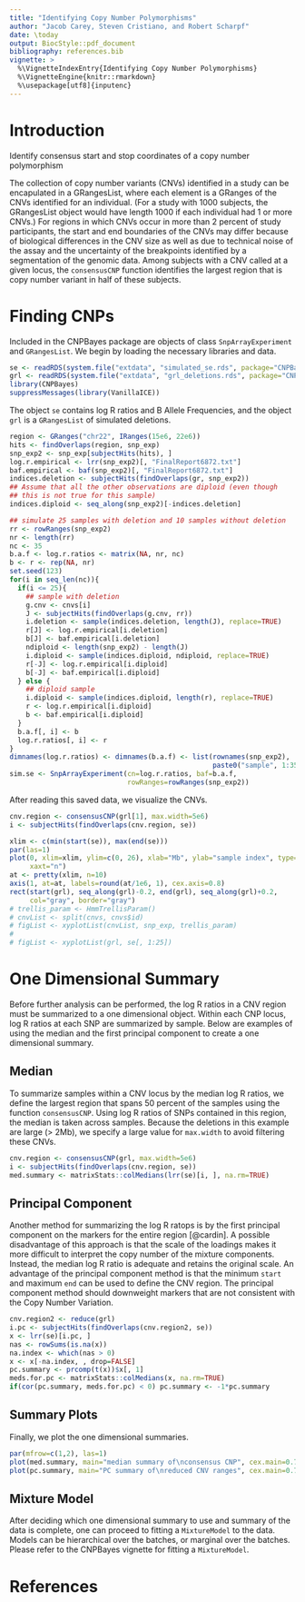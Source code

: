 ```yaml
---
title: "Identifying Copy Number Polymorphisms"
author: "Jacob Carey, Steven Cristiano, and Robert Scharpf"
date: \today
output: BiocStyle::pdf_document
bibliography: references.bib
vignette: >
  %\VignetteIndexEntry{Identifying Copy Number Polymorphisms}
  %\VignetteEngine{knitr::rmarkdown}
  %\usepackage[utf8]{inputenc} 
---
```


# Introduction

Identify consensus start and stop coordinates of a copy number
polymorphism

The collection of copy number variants (CNVs) identified in a study
can be encapulated in a GRangesList, where each element is a GRanges
of the CNVs identified for an individual.  (For a study with 1000
subjects, the GRangesList object would have length 1000 if each
individual had 1 or more CNVs.)  For regions in which CNVs occur in
more than 2 percent of study participants, the start and end
boundaries of the CNVs may differ because of biological differences in
the CNV size as well as due to technical noise of the assay and the
uncertainty of the breakpoints identified by a segmentation of the
genomic data.  Among subjects with a CNV called at a given locus, the
`consensusCNP` function identifies the largest region that is copy
number variant in half of these subjects.

# Finding CNPs
Included in the CNPBayes package are objects of class `SnpArrayExperiment`
and `GRangesList`. We begin by loading the necessary libraries and data.

```r
se <- readRDS(system.file("extdata", "simulated_se.rds", package="CNPBayes"))
grl <- readRDS(system.file("extdata", "grl_deletions.rds", package="CNPBayes"))
library(CNPBayes)
suppressMessages(library(VanillaICE))
```

The object `se` contains log R ratios and B Allele Frequencies, and the object
`grl` is a `GRangesList` of simulated deletions. 

```r
region <- GRanges("chr22", IRanges(15e6, 22e6))
hits <- findOverlaps(region, snp_exp)
snp_exp2 <- snp_exp[subjectHits(hits), ]
log.r.empirical <- lrr(snp_exp2)[, "FinalReport6872.txt"]
baf.empirical <- baf(snp_exp2)[, "FinalReport6872.txt"]
indices.deletion <- subjectHits(findOverlaps(gr, snp_exp2))
## Assume that all the other observations are diploid (even though
## this is not true for this sample)
indices.diploid <- seq_along(snp_exp2)[-indices.deletion]

## simulate 25 samples with deletion and 10 samples without deletion
rr <- rowRanges(snp_exp2)
nr <- length(rr)
nc <- 35
b.a.f <- log.r.ratios <- matrix(NA, nr, nc)
b <- r <- rep(NA, nr)
set.seed(123)
for(i in seq_len(nc)){
  if(i <= 25){
    ## sample with deletion
    g.cnv <- cnvs[i]
    J <- subjectHits(findOverlaps(g.cnv, rr))
    i.deletion <- sample(indices.deletion, length(J), replace=TRUE)
    r[J] <- log.r.empirical[i.deletion]
    b[J] <- baf.empirical[i.deletion]
    ndiploid <- length(snp_exp2) - length(J)
    i.diploid <- sample(indices.diploid, ndiploid, replace=TRUE)
    r[-J] <- log.r.empirical[i.diploid]
    b[-J] <- baf.empirical[i.diploid]
  } else {
    ## diploid sample
    i.diploid <- sample(indices.diploid, length(r), replace=TRUE)
    r <- log.r.empirical[i.diploid]
    b <- baf.empirical[i.diploid]
  }
  b.a.f[, i] <- b
  log.r.ratios[, i] <- r    
}
dimnames(log.r.ratios) <- dimnames(b.a.f) <- list(rownames(snp_exp2),
                                                  paste0("sample", 1:35))
sim.se <- SnpArrayExperiment(cn=log.r.ratios, baf=b.a.f,
                             rowRanges=rowRanges(snp_exp2))
```

After reading this saved data, we visualize the CNVs.

```r
cnv.region <- consensusCNP(grl[1], max.width=5e6)
i <- subjectHits(findOverlaps(cnv.region, se))

xlim <- c(min(start(se)), max(end(se)))
par(las=1)
plot(0, xlim=xlim, ylim=c(0, 26), xlab="Mb", ylab="sample index", type="n",
     xaxt="n")
at <- pretty(xlim, n=10)
axis(1, at=at, labels=round(at/1e6, 1), cex.axis=0.8)
rect(start(grl), seq_along(grl)-0.2, end(grl), seq_along(grl)+0.2,
     col="gray", border="gray")
# trellis_param <- HmmTrellisParam()
# cnvList <- split(cnvs, cnvs$id)
# figList <- xyplotList(cnvList, snp_exp, trellis_param)
# 
# figList <- xyplotList(grl, se[, 1:25])
```

# One Dimensional Summary

Before further analysis can be performed, the log R ratios in a CNV region must
be summarized to a one dimensional object. Within each CNP locus, log R ratios
at each SNP are summarized by sample. Below are examples of using the median
and the first principal component to create a one dimensional summary.

## Median
To summarize samples within a CNV locus by the median log R ratios, we define 
the largest region that spans 50 percent of the samples using the function
`consensusCNP`.  Using log R ratios of SNPs contained in this region, the
median is taken across samples.  Because the deletions in this example are 
large ($>$ 2Mb), we specify a large value for `max.width` to avoid filtering
these CNVs.

```r
cnv.region <- consensusCNP(grl, max.width=5e6)
i <- subjectHits(findOverlaps(cnv.region, se))
med.summary <- matrixStats::colMedians(lrr(se)[i, ], na.rm=TRUE)
```

## Principal Component
Another method for summarizing the log R ratops is by the first principal 
component on the markers for the entire region [@cardin]. A possible 
disadvantage of this approach is that the scale of the loadings makes it more 
difficult to interpret the copy number of the mixture components. Instead, 
the median log R ratio is adequate and retains the original scale. An 
advantage of the principal component method is that the minimum `start` and 
maximum `end` can be used to define the CNV region. The principal component 
method should downweight markers that are not consistent with the Copy Number 
Variation.

```r
cnv.region2 <- reduce(grl)
i.pc <- subjectHits(findOverlaps(cnv.region2, se))
x <- lrr(se)[i.pc, ]
nas <- rowSums(is.na(x))
na.index <- which(nas > 0)
x <- x[-na.index, , drop=FALSE]
pc.summary <- prcomp(t(x))$x[, 1]
meds.for.pc <- matrixStats::colMedians(x, na.rm=TRUE)
if(cor(pc.summary, meds.for.pc) < 0) pc.summary <- -1*pc.summary
```

## Summary Plots
Finally, we plot the one dimensional summaries.

```r
par(mfrow=c(1,2), las=1)
plot(med.summary, main="median summary of\nconsensus CNP", cex.main=0.7, pch=20)
plot(pc.summary, main="PC summary of\nreduced CNV ranges", cex.main=0.7, pch=20)
```

## Mixture Model
After deciding which one dimensional summary to use and summary of the data is
complete, one can proceed to fitting a `MixtureModel` to the data. Models can
be hierarchical over the batches, or marginal over the batches.  Please refer 
to the CNPBayes vignette for fitting a `MixtureModel`.

# References
